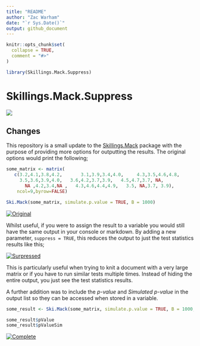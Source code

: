 ```yaml
---
title: "README"
author: "Zac Warham"
date: "`r Sys.Date()`"
output: github_document
---
```


```r
knitr::opts_chunk$set(
  collapse = TRUE,
  comment = "#>"
)

library(Skillings.Mack.Suppress)
```

# Skillings.Mack.Suppress

<!-- badges: start -->

![](https://img.shields.io/badge/r-%23276DC3.svg?style=for-the-badge&logo=r&logoColor=white) 

<!-- badges: end -->

## Changes

This repository is a small update to the [Skillings.Mack](https://github.com/cran/Skillings.Mack "Skillings.Mack CRAN Mirror") package with the purpose of providing more options for outputting the results. The original options would print the following;

```r

some_matrix <- matrix(
   c(3.2,4.1,3.8,4.2,		3.1,3.9,3.4,4.0,	 4.3,3.5,4.6,4.8, 
     3.5,3.6,3.9,4.0,   3.6,4.2,3.7,3.9,   4.5,4.7,3.7, NA,
	   NA ,4.2,3.4,NA ,   4.3,4.6,4.4,4.9,   3.5, NA,3.7, 3.9),
    ncol=9,byrow=FALSE)

```

```r
Ski.Mack(some_matrix, simulate.p.value = TRUE, B = 1000)

```

[![Original](README_files/original.png)](https://github.com/ZacWarham "Go to author's page")

Whilst useful, if you were to assign the result to a variable you would still have the same output in your console or markdown. By adding a new parameter, `suppress = TRUE`, this reduces the output to just the test statistics results like this;

[![Surpressed](README_files/suppressed.png)](https://github.com/ZacWarham "Go to author's page")

This is particularly useful when trying to knit a document with a very large matrix or if you have to run similar tests multiple times. Instead of hiding the entire output, you just see the test statistics results.

A further addition was to include the *p-value* and *Simulated p-value* in the output list so they can be accessed when stored in a variable.

```r
some_result <- Ski.Mack(some_matrix, simulate.p.value = TRUE, B = 1000, suppress = TRUE)

some_result$pValue
some_result$pValueSim
```

[![Complete](README_files/complete.png)](https://github.com/ZacWarham "Go to author's page")
